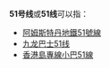 {{线路名消歧义}}
'''51号线'''或'''51线'''可以指：
* [[阿姆斯特丹地鐵51號線|阿姆斯特丹地鐵51號線]]
* [[九龙巴士51线|九龙巴士51线]]
* [[香港島專線小巴51線|香港島專線小巴51線]]

{{disambig|cat=四字路线名消歧义}}